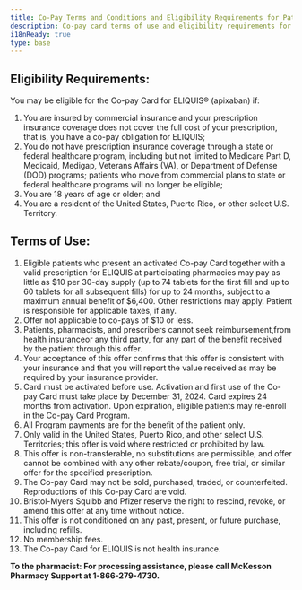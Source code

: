 ```yaml
---
title: Co-Pay Terms and Conditions and Eligibility Requirements for Patients
description: Co-pay card terms of use and eligibility requirements for patients.
i18nReady: true
type: base
---
```


## Eligibility Requirements:

You may be eligible for the Co-pay Card for ELIQUIS® (apixaban) if:
1. You are insured by commercial insurance and your prescription insurance coverage does not cover the full cost of your prescription, that is, you have a co-pay obligation for ELIQUIS;
2. You do not have prescription insurance coverage through a state or federal healthcare program, including but not limited to Medicare Part D, Medicaid, Medigap, Veterans Affairs (VA), or Department of Defense (DOD) programs; patients who move from commercial plans to state or federal healthcare programs will no longer be eligible;
3. You are 18 years of age or older; and
4. You are a resident of the United States, Puerto Rico, or other select U.S. Territory.

## Terms of Use:
1. Eligible patients who present an activated Co-pay Card together with a valid prescription for ELIQUIS at participating pharmacies may pay as little as $10 per 30-day supply (up to 74 tablets for the first fill and up to 60 tablets for all subsequent fills) for up to 24 months, subject to a maximum annual benefit of $6,400. Other restrictions may apply. Patient is responsible for applicable taxes, if any.
2. Offer not applicable to co-pays of $10 or less.
3. Patients, pharmacists, and prescribers cannot seek reimbursement,from health insuranceor any third party, for any part of the benefit received by the patient through this offer.
4. Your acceptance of this offer confirms that this offer is consistent with your insurance and that you will report the value received as may be required by your insurance provider.
5. Card must be activated before use. Activation and first use of the Co-pay Card must take place
by December 31, 2024. Card expires 24 months from activation. Upon expiration, eligible patients may re-enroll in the Co-pay Card Program.
6. All Program payments are for the benefit of the patient only.
7. Only valid in the United States, Puerto Rico, and other select U.S. Territories; this offer is void where restricted or prohibited by law.
8. This offer is non-transferable, no substitutions are permissible, and offer cannot be combined with any other rebate/coupon, free trial, or similar offer for the specified prescription.
9. The Co-pay Card may not be sold, purchased, traded, or counterfeited. Reproductions of this Co-pay Card are void.
10. Bristol-Myers Squibb and Pfizer reserve the right to rescind, revoke, or amend this offer at any time without notice.
11. This offer is not conditioned on any past, present, or future purchase, including refills.
12. No membership fees.
13. The Co-pay Card for ELIQUIS is not health insurance.

**To the pharmacist: For processing assistance, please call McKesson Pharmacy Support at 1-866-279-4730.**